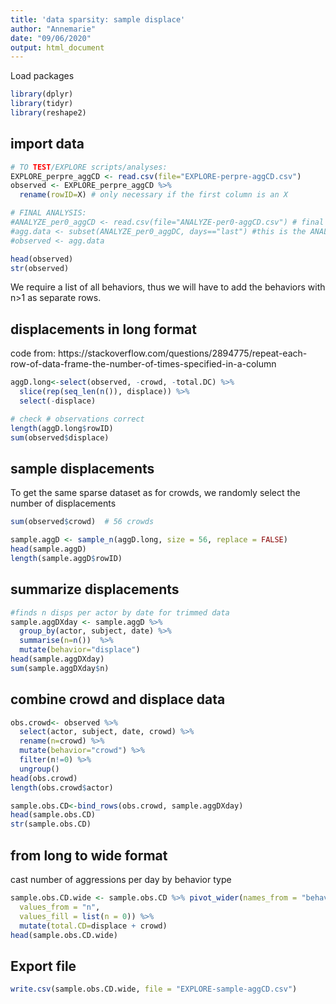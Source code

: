 ```yaml
---
title: 'data sparsity: sample displace'
author: "Annemarie"
date: "09/06/2020"
output: html_document
---
```


Load packages
```r
library(dplyr)
library(tidyr)
library(reshape2)
```

## import data

```r
# TO TEST/EXPLORE scripts/analyses:
EXPLORE_perpre_aggCD <- read.csv(file="EXPLORE-perpre-aggCD.csv") 
observed <- EXPLORE_perpre_aggCD %>%
  rename(rowID=X) # only necessary if the first column is an X

# FINAL ANALYSIS:
#ANALYZE_per0_aggCD <- read.csv(file="ANALYZE-per0-aggCD.csv") # final analyses
#agg.data <- subset(ANALYZE_per0_aggDC, days=="last") #this is the ANALYZE data for the actual analyses in the final paper
#observed <- agg.data

head(observed)
str(observed)

```


We require a list of all behaviors, thus we will have to add the behaviors with n>1 as separate rows.

## displacements in long format
code from:
https://stackoverflow.com/questions/2894775/repeat-each-row-of-data-frame-the-number-of-times-specified-in-a-column
```r
aggD.long<-select(observed, -crowd, -total.DC) %>%
  slice(rep(seq_len(n()), displace)) %>% 
  select(-displace)

# check # observations correct
length(aggD.long$rowID)
sum(observed$displace)
```

## sample displacements
To get the same sparse dataset as for crowds, we randomly select the number of displacements
```r
sum(observed$crowd)  # 56 crowds

sample.aggD <- sample_n(aggD.long, size = 56, replace = FALSE)
head(sample.aggD)
length(sample.aggD$rowID)
```

## summarize displacements

```r
#finds n disps per actor by date for trimmed data
sample.aggDXday <- sample.aggD %>% 
  group_by(actor, subject, date) %>% 
  summarise(n=n())  %>%
  mutate(behavior="displace")
head(sample.aggDXday)
sum(sample.aggDXday$n)
```


## combine crowd and displace data
```r
obs.crowd<- observed %>%
  select(actor, subject, date, crowd) %>%
  rename(n=crowd) %>%
  mutate(behavior="crowd") %>%
  filter(n!=0) %>%
  ungroup()
head(obs.crowd)   
length(obs.crowd$actor)

sample.obs.CD<-bind_rows(obs.crowd, sample.aggDXday) 
head(sample.obs.CD)
str(sample.obs.CD)

```

## from long to wide format
cast number of aggressions per day by behavior type

```r
sample.obs.CD.wide <- sample.obs.CD %>% pivot_wider(names_from = "behavior", 
  values_from = "n",
  values_fill = list(n = 0)) %>%
  mutate(total.CD=displace + crowd)
head(sample.obs.CD.wide)
```


## Export file
```r
write.csv(sample.obs.CD.wide, file = "EXPLORE-sample-aggCD.csv")
```

